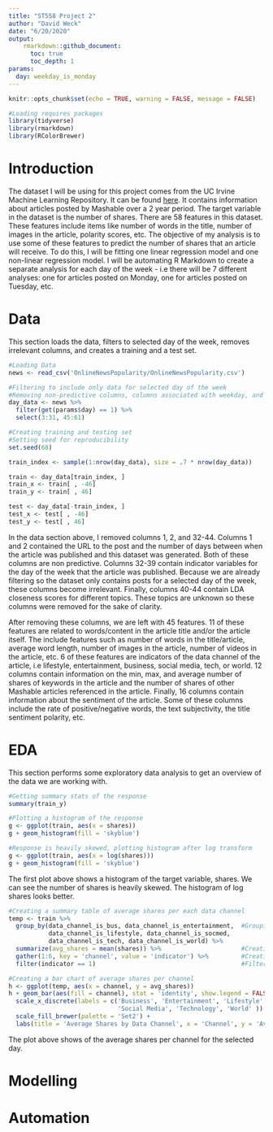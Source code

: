 ```yaml
---
title: "ST558 Project 2"
author: "David Weck"
date: "6/20/2020"
output:
    rmarkdown::github_document:
      toc: true
      toc_depth: 1
params:
  day: weekday_is_monday
---
```


```r
knitr::opts_chunk$set(echo = TRUE, warning = FALSE, message = FALSE)

#Loading requires packages
library(tidyverse)
library(rmarkdown)
library(RColorBrewer)

```
  
# Introduction  
  
The dataset I will be using for this project comes from the UC Irvine Machine Learning Repository. It can be found [here](https://archive.ics.uci.edu/ml/datasets/Online+News+Popularity). It contains information about articles posted by Mashable over a 2 year period. The target variable in the dataset is the number of shares. There are 58 features in this dataset. These features include items like number of words in the title, number of images in the article, polarity scores, etc. The objective of my analysis is to use some of these features to predict the number of shares that an article will receive. To do this, I will be fitting one linear regression model and one non-linear regression model. I will be automating R Markdown to create a separate analysis for each day of the week - i.e there will be 7 different analyses: one for articles posted on Monday, one for articles posted on Tuesday, etc.  
  
# Data  
  
This section loads the data, filters to selected day of the week, removes irrelevant columns, and creates a training and a test set.
  
```r

#Loading Data
news <- read_csv('OnlineNewsPopularity/OnlineNewsPopularity.csv')

#Filtering to include only data for selected day of the week
#Removing non-predictive columns, columns associated with weekday, and columns about LDA closeness
day_data <- news %>%
  filter(get(params$day) == 1) %>%
  select(3:31, 45:61)

#Creating training and testing set
#Setting seed for reproducibility
set.seed(68)

train_index <- sample(1:nrow(day_data), size = .7 * nrow(day_data))

train <- day_data[train_index, ]
train_x <- train[ , -46]
train_y <- train[ , 46]

test <- day_data[-train_index, ]
test_x <- test[ , -46]
test_y <- test[ , 46]

```
  
In the data section above, I removed columns 1, 2, and 32-44. Columns 1 and 2 contained the URL to the post and the number of days between when the article was published and this dataset was generated. Both of these columns are non predictive. Columns 32-39 contain indicator variables for the day of the week that the article was published. Because we are already filtering so the dataset only contains posts for a selected day of the week, these columns become irrelevant. Finally, columns 40-44 contain LDA closeness scores for different topics. These topics are unknown so these columns were removed for the sake of clarity.  
  
After removing these columns, we are left with 45 features. 11 of these features are related to words/content in the article title and/or the article itself. The include features such as number of words in the title/article, average word length, number of images in the article, number of videos in the article, etc. 6 of these features are indicators of the data channel of the article, i.e lifestyle, entertainment, business, social media, tech, or world. 12 columns contain information on the min, max, and average number of shares of keywords in the article and the number of shares of other Mashable articles referenced in the article. Finally, 16 columns contain information about the sentiment of the article. Some of these columns include the rate of positive/negative words, the text subjectivity, the title sentiment polarity, etc.  
  
# EDA  
  
This section performs some exploratory data analysis to get an overview of the data we are working with.  
  
```r

#Getting summary stats of the response
summary(train_y)

#Plotting a histogram of the response
g <- ggplot(train, aes(x = shares))
g + geom_histogram(fill = 'skyblue')

#Response is heavily skewed, plotting histogram after log transform
g <- ggplot(train, aes(x = log(shares)))
g + geom_histogram(fill = 'skyblue')

```
  
The first plot above shows a histogram of the target variable, shares. We can see the number of shares is heavily skewed. The histogram of log shares looks better.  
  
```r

#Creating a summary table of average shares per each data channel
temp <- train %>%
  group_by(data_channel_is_bus, data_channel_is_entertainment,  #Grouping by data channel columns
           data_channel_is_lifestyle, data_channel_is_socmed, 
           data_channel_is_tech, data_channel_is_world) %>%
  summarize(avg_shares = mean(shares)) %>%                      #Creating summary stat
  gather(1:6, key = 'channel', value = 'indicator') %>%         #Creating categorical Channel column
  filter(indicator == 1)                                        #Filtering to include necessary rows

#Creating a bar chart of average shares per channel
h <- ggplot(temp, aes(x = channel, y = avg_shares))
h + geom_bar(aes(fill = channel), stat = 'identity', show.legend = FALSE) +
  scale_x_discrete(labels = c('Business', 'Entertainment', 'Lifestyle', 
                              'Social Media', 'Technology', 'World' )) +
  scale_fill_brewer(palette = 'Set2') +
  labs(title = 'Average Shares by Data Channel', x = 'Channel', y = 'Average Shares')

```
  
The plot above shows of the average shares per channel for the selected day.  
  
  
# Modelling  
  
# Automation  
  

